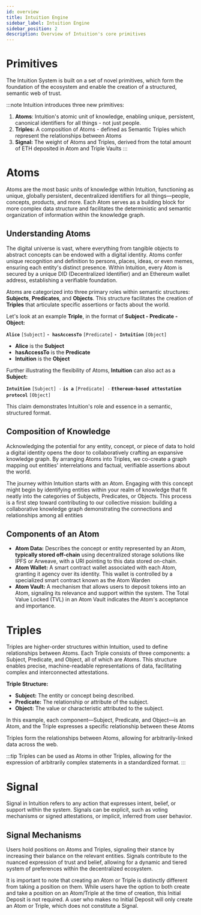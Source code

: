 ```yaml
---
id: overview
title: Intuition Engine
sidebar_label: Intuition Engine
sidebar_position: 2
description: Overview of Intuition's core primitives
---
```


# Primitives

The Intuition System is built on a set of novel primitives, which form the foundation of the ecosystem and enable the creation of a structured, semantic web of trust. 

:::note
Intuition introduces three new primitives: 

1. **Atoms**: Intuition's atomic unit of knowledge, enabling unique, persistent, canonical identifiers for all things - not just people.
2. **Triples:** A composition of Atoms - defined as Semantic Triples which represent the relationships between Atoms
3. **Signal:** The weight of Atoms and Triples, derived from the total amount of ETH deposited in Atom and Triple Vaults
:::

# Atoms

Atoms are the most basic units of knowledge within Intuition, functioning as unique, globally persistent, decentralized identifiers for all things—people, concepts, products, and more. Each Atom serves as a building block for more complex data structure and facilitates the deterministic and semantic organization of information within the knowledge graph. 

## Understanding Atoms

The digital universe is vast, where everything from tangible objects to abstract concepts can be endowed with a digital identity. Atoms confer unique recognition and definition to persons, places, ideas, or even memes, ensuring each entity's distinct presence. Within Intuition, every Atom is secured by a unique DID (Decentralized Identifier) and an Ethereum wallet address, establishing a verifiable foundation.

Atoms are categorized into three primary roles within semantic structures: **Subjects**, **Predicates**, and **Objects**. This structure facilitates the creation of **Triples** that articulate specific assertions or facts about the world.

Let's look at an example **Triple**, in the format of **Subject - Predicate - Object:**

**`Alice`** `[Subject]` **`- hasAccessTo`** `[Predicate]` **`- Intuition`** `[Object]`

* **Alice** is the **Subject**
* **hasAccessTo** is the **Predicate**
* **Intuition** is the **Object**

Further illustrating the flexibility of Atoms, **Intuition** can also act as a **Subject:**

**`Intuition`** `[Subject] -` **`is a`** `[Predicate] -` **`Ethereum-based attestation protocol`** `[Object]`

This claim demonstrates Intuition's role and essence in a semantic, structured format.

## Composition of Knowledge

Acknowledging the potential for any entity, concept, or piece of data to hold a digital identity opens the door to collaboratively crafting an expansive knowledge graph. By arranging Atoms into Triples, we co-create a graph mapping out entities' interrelations and factual, verifiable assertions about the world.

The journey within Intuition starts with an Atom. Engaging with this concept might begin by identifying entities within your realm of knowledge that fit neatly into the categories of Subjects, Predicates, or Objects. This process is a first step toward contributing to our collective mission: building a collaborative knowledge graph demonstrating the connections and relationships among all entities

## Components of an Atom

* **Atom Data:** Describes the concept or entity represented by an Atom, **typically stored off-chain** using decentralized storage solutions like IPFS or Arweave, with a URI pointing to this data stored on-chain.
* **Atom Wallet:** A smart contract wallet associated with each Atom, granting it agency over its identity. This wallet is controlled by a specialized smart contract known as the Atom Warden
* **Atom Vault:** A mechanism that allows users to deposit tokens into an Atom, signaling its relevance and support within the system. The Total Value Locked (TVL) in an Atom Vault indicates the Atom's acceptance and importance.

# Triples

Triples are higher-order structures within Intuition, used to define relationships between Atoms. Each Triple consists of three components: a Subject, Predicate, and Object, all of which are Atoms. This structure enables precise, machine-readable representations of data, facilitating complex and interconnected attestations.

**Triple Structure:**

* **Subject:** The entity or concept being described.
* **Predicate:** The relationship or attribute of the subject.
* **Object:** The value or characteristic attributed to the subject.

In this example, each component—Subject, Predicate, and Object—is an Atom, and the Triple expresses a specific relationship between these Atoms

Triples form the relationships between Atoms, allowing for arbitrarily-linked data across the web.

:::tip
Triples can be used as Atoms in other Triples, allowing for the expression of arbitrarily complex statements in a standardized format.
:::

# Signal

Signal in Intuition refers to any action that expresses intent, belief, or support within the system. Signals can be explicit, such as voting mechanisms or signed attestations, or implicit, inferred from user behavior.

## Signal Mechanisms

Users hold positions on Atoms and Triples, signaling their stance by increasing their balance on the relevant entities. Signals contribute to the nuanced expression of trust and belief, allowing for a dynamic and tiered system of preferences within the decentralized ecosystem.

It is important to note that creating an Atom or Triple is distinctly different from taking a position on them. While users have the option to both create and take a position on an Atom/Triple at the time of creation, this Initial Deposit is not required. A user who makes no Initial Deposit will only create an Atom or Triple, which does not constitute a Signal. 